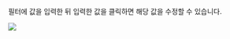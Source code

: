 필터에 값을 입력한 뒤 입력한 값을 클릭하면 해당 값을 수정할 수 있습니다.

![](https://img.whatap.io/media/images/livetail_005_filter_input.png)